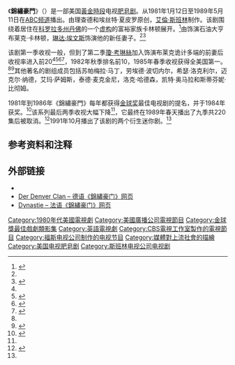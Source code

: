 {{noteTA
|G1=TV
|G2=Show
}}
{{Infobox television
  | show_name = 錦繡豪門<br>Dynasty
  | image     = [[Image:Dynastytelevision.jpg|240px]]
  | genre     = [[肥皂剧|肥皂剧]]
  | runtime   = 46分钟
  | creator   = 理查德和埃丝特·夏皮罗
  | director  = 欧文·J·摩尔等
  | executive_producer   = [[艾倫·斯班林|艾倫·斯班林]] <br> 道格拉斯·克拉默 <br> 理查德和埃丝特·夏皮罗
  | starring  = {{link-en|约翰·福赛斯|John Forsythe}}<br>[[琳达·埃文斯|琳达·埃文斯]]<br>[[瓊·考琳絲|瓊·考琳絲]]<br>{{link-en|约翰·詹姆斯 (演员)|John James (actor)|约翰·詹姆斯}}<br>{{link-en|帕梅拉·贝尔伍德|Pamela Bellwood}}<br>戈登·汤姆森<br>帕梅拉·苏·马丁<br>阿尔·科利<br>[[傑克·科爾曼_(演員)|傑克·科爾曼]]<br>迈克尔·纳德<br>李·白吉尔<br>[[凯瑟琳·奥克森伯格|凯瑟琳·奥克森伯格]]<br>凯瑟琳·贝勒<br>艾玛·萨姆斯<br>杰弗里·斯科特<br>希瑟·洛克利尔<br>黛安·卡罗尔<br>凯特·奥马拉<br>劳埃德·波切内尔<br>卡伦·切利尼<br>黎安·汉利<br>特里·加伯<br>斯蒂芬妮·比彻姆<br>德博拉·阿代尔
  | theme_music_composer = 比尔·孔蒂
  | language      = 英语
  | company       = 艾倫·斯班林制作公司
  | distributor   = Metromedia （1981年-1986年）<br>[[二十世紀福斯電視|二十世紀福斯電視]] （1986年-1992年）<br>20th Television （1992年-2006年）<br>CBS派拉蒙电视 （2006年-2007年）<br>CBS电视发行 （2007年至今）
  | country       = 美国
  | network       = [[美国广播公司|ABC]]
  | first_aired   = {{Start date|1981|01|12}}
  | last_aired    = {{End date|1989|05|11}}
  | status        = Ended
  | num_seasons   = 9
  | num_episodes  = 220<ref>The first three episodes of ''Dynasty'' were first broadcast in the US as a single, three-hour television special ("Oil"), and the two 1985 episodes which set up the spin-off ''The Colbys'' also aired in a single two-hour block ("The Titans"). This technically makes the number of US broadcasts 217; however in syndication these episodes are presented individually, totalling 220.</ref>
  | list_episodes = 
  | related       = 
  | website       =
  }}
《'''錦繡豪門'''》（{{lang-en|''Dynasty''}}）是一部美国[[黃金時段|黃金時段]]电视[[肥皂剧|肥皂剧]]。从1981年1月12日至1989年5月11日在[[美国广播公司|ABC频道]]播出。由理查德和埃丝特·夏皮罗原创，[[艾倫·斯班林|艾倫·斯班林]]制作。该剧围绕着居住在[[科罗拉多州|科罗拉多州]][[丹佛|丹佛]]的一个[[虚构作品|虚构]]的富裕家族卡林顿展开。<ref name="SOE">{{Cite book |last=Schemering |first=Christopher |authorlink=Christopher Schemering |title=The Soap Opera Encyclopedia |url=https://archive.org/details/soapoperaencyclo0000sche_z6n5 |date=September 1985 |pages=[https://archive.org/details/soapoperaencyclo0000sche_z6n5/page/80 80]–81 |isbn=0-345-32459-5}}</ref>由{{link-en|约翰·福赛斯|John Forsythe}}饰演石油大亨布莱克·卡林顿，[[琳达·埃文斯|琳达·埃文斯]]饰演他的新任妻子。<ref name="SOE"/><ref name="Forsythe Time">{{Cite news |title=Charlie's an Angel Now: John Forsythe Dies at 92 |publisher=Time.com |work=[[Time_(magazine)|Time]]'' magazine |date=2010-04-03 |url=http://www.time.com/time/arts/article/0,8599,1977623,00.html#ixzz0yITk3bNe |accessdate=2010-09-25 |first=Richard |last=Corliss |archive-date=2010-11-19 |archive-url=https://web.archive.org/web/20101119180318/http://www.time.com/time/arts/article/0,8599,1977623,00.html#ixzz0yITk3bNe |dead-url=yes }}</ref>

该剧第一季收视一般，但到了第二季[[瓊·考琳絲|瓊·考琳絲]]加入饰演布莱克诡计多端的前妻后收视率进入前20<ref name="SOE"/><ref name="Slate">{{Cite news |title=The ''Dynasty'' That Could Have Been |publisher=State.com |work=Slate |date=2011-05-25 |url=http://www.slate.com/id/2293600/ |accessdate=2011-05-27 |first=Alex |last=Mar |archive-date=2011-09-06 |archive-url=https://web.archive.org/web/20110906021429/http://www.slate.com/id/2293600 |dead-url=no }}</ref><ref name="Directory Ratings">{{cite book|last=Brooks|first=Tim|author2=Earle Marsh|title=The Complete Directory to Prime Time Network and Cable TV Shows|url=https://archive.org/details/completedirector0000broo_y4r5|date=October 2007|edition=9th|pages=[https://archive.org/details/completedirector0000broo_y4r5/page/1689 1689]–1692|chapter=Top-Rated Programs by Season|isbn=978-0-345-49773-4}}</ref><ref name="Ratings 1982">{{cite web|url=http://www.classictvhits.com/tvratings/1981.htm|title=ClassicTVHits.com: TV Ratings > 1980's|work=classictvhits.com|accessdate=2015-02-27|archive-date=2013-01-09|archive-url=https://www.webcitation.org/6DXB1ZiPv?url=http://www.classictvhits.com/tvratings/1981.htm|dead-url=no}}</ref>，1982年秋季排名前10，1985年春季收视获得全美国第一。<ref name="Directory Ratings"/><ref name="Ratings 1985">{{cite web|url=http://www.classictvhits.com/tvratings/1984.htm|title=ClassicTVHits.com: TV Ratings > 1980's|publisher=|accessdate=2015-04-20|archive-date=2015-12-17|archive-url=https://web.archive.org/web/20151217053950/http://www.classictvhits.com/tvratings/1984.htm|dead-url=no}}</ref>其他著名的剧组成员包括苏帕梅拉·马丁，劳埃德·波切内尔，希瑟·洛克利尔，迈克尔·纳德，艾玛·萨姆斯，泰德·麦克金尼，洛克·哈德森，凯特·奥马拉和斯蒂芬妮·比彻姆。

1981年到1986年《錦繡豪門》每年都获得[[金球奖|金球奖]]最佳电视剧的提名，并于1984年获奖。<ref name="1984 Globe Winners">{{cite web|url=http://www.ropeofsilicon.com/award_show/golden_globe_awards/1984|title=The 1984 Golden Globe Award Winners|publisher=RopeofSilicon.com|accessdate=2010-01-20|deadurl=yes|archiveurl=https://www.webcitation.org/664ymQnEE?url=http://www.ropeofsilicon.com/award_show/golden_globe_awards/1984/|archivedate=2012-03-11}}</ref>该系列最后两季收视大幅下降<ref name="Directory Ratings"/>，它最终在1989年春天播出了九季共220集后被取消。<ref name="People 1991-08-05">{{cite news|url=http://www.people.com/people/archive/article/0,,20115641,00.html|title=Alexis Strikes Again!|last=Gliatto|first=Tom|author2=Vicki Sheff|date=1991-08-05|work=[[People_(magazine)|People]]|publisher=Vol. 36, No. 4|pages=66–68|accessdate=2009-02-21|archive-date=2009-03-18|archive-url=https://web.archive.org/web/20090318195308/http://www.people.com/people/archive/article/0,,20115641,00.html|dead-url=no}}</ref>1991年10月播出了该剧的两个衍生迷你剧。<ref name="People 1991-08-05"/>

==参考资料和注释==
{{Reflist|2}}

==外部链接==
* {{IMDb title|id=0081856}}
* [http://www.der-denver-clan.de/de/home.cfm Der Denver Clan – 德语《錦繡豪门》网页] {{Wayback|url=http://www.der-denver-clan.de/de/home.cfm |date=20170220123147 }}
* [http://dynastie.wifeo.com/ Dynastie – 法语《錦繡豪门》网页] {{Wayback|url=http://dynastie.wifeo.com/ |date=20210116214745 }}

{{Authority control}}

{{DEFAULTSORT:Dynasty (1981 TV series)}}
[[Category:1980年代美國電視劇|Category:1980年代美國電視劇]]
[[Category:美國廣播公司電視節目|Category:美國廣播公司電視節目]]
[[Category:金球獎最佳戲劇類影集|Category:金球獎最佳戲劇類影集]]
[[Category:英語電視劇|Category:英語電視劇]]
[[Category:CBS電視工作室製作的電視節目|Category:CBS電視工作室製作的電視節目]]
[[Category:福斯电视公司制作的电视节目|Category:福斯电视公司制作的电视节目]]
[[Category:媒體對上流社會的描繪|Category:媒體對上流社會的描繪]]
[[Category:美国电视肥皂剧|Category:美国电视肥皂剧]]
[[Category:斯班林电视公司电视剧|Category:斯班林电视公司电视剧]]